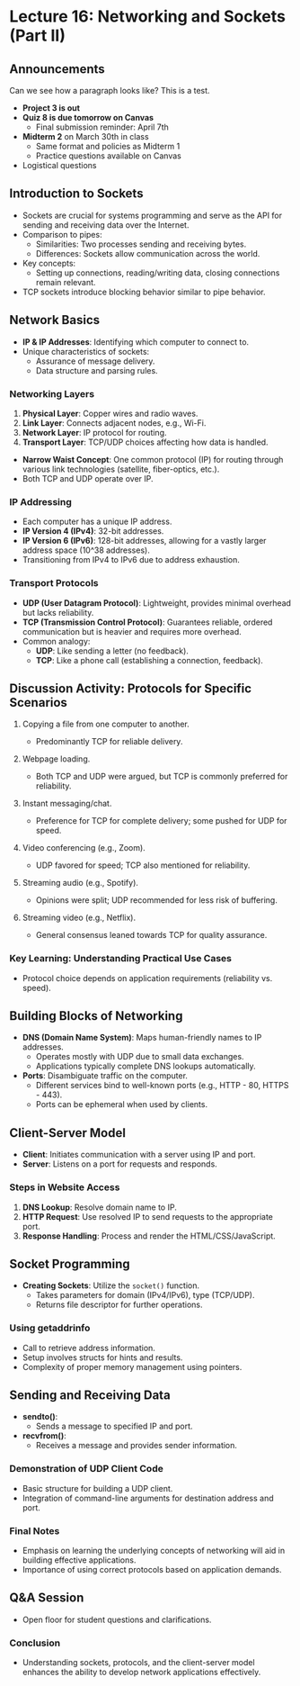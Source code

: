# Lecture 16: Networking and Sockets (Part II)

## Announcements

Can we see how a paragraph looks like? This is a test.

- **Project 3 is out**
- **Quiz 8 is due tomorrow on Canvas**
  - Final submission reminder: April 7th
- **Midterm 2** on March 30th in class
  - Same format and policies as Midterm 1
  - Practice questions available on Canvas
- Logistical questions

## Introduction to Sockets

- Sockets are crucial for systems programming and serve as the API for sending and receiving data over the Internet.
- Comparison to pipes:
  - Similarities: Two processes sending and receiving bytes.
  - Differences: Sockets allow communication across the world.
- Key concepts:
  - Setting up connections, reading/writing data, closing connections remain relevant.
- TCP sockets introduce blocking behavior similar to pipe behavior.

## Network Basics

- **IP & IP Addresses**: Identifying which computer to connect to.
- Unique characteristics of sockets:
  - Assurance of message delivery.
  - Data structure and parsing rules.

### Networking Layers

1. **Physical Layer**: Copper wires and radio waves.
2. **Link Layer**: Connects adjacent nodes, e.g., Wi-Fi.
3. **Network Layer**: IP protocol for routing.
4. **Transport Layer**: TCP/UDP choices affecting how data is handled.

- **Narrow Waist Concept**: One common protocol (IP) for routing through various link technologies (satellite, fiber-optics, etc.).
- Both TCP and UDP operate over IP.

### IP Addressing

- Each computer has a unique IP address.
- **IP Version 4 (IPv4)**: 32-bit addresses.
- **IP Version 6 (IPv6)**: 128-bit addresses, allowing for a vastly larger address space (10^38 addresses).
- Transitioning from IPv4 to IPv6 due to address exhaustion.

### Transport Protocols

- **UDP (User Datagram Protocol)**: Lightweight, provides minimal overhead but lacks reliability.
- **TCP (Transmission Control Protocol)**: Guarantees reliable, ordered communication but is heavier and requires more overhead.
- Common analogy:
  - **UDP**: Like sending a letter (no feedback).
  - **TCP**: Like a phone call (establishing a connection, feedback).

## Discussion Activity: Protocols for Specific Scenarios

1. Copying a file from one computer to another.

   - Predominantly TCP for reliable delivery.

2. Webpage loading.

   - Both TCP and UDP were argued, but TCP is commonly preferred for reliability.

3. Instant messaging/chat.

   - Preference for TCP for complete delivery; some pushed for UDP for speed.

4. Video conferencing (e.g., Zoom).

   - UDP favored for speed; TCP also mentioned for reliability.

5. Streaming audio (e.g., Spotify).

   - Opinions were split; UDP recommended for less risk of buffering.

6. Streaming video (e.g., Netflix).
   - General consensus leaned towards TCP for quality assurance.

### Key Learning: Understanding Practical Use Cases

- Protocol choice depends on application requirements (reliability vs. speed).

## Building Blocks of Networking

- **DNS (Domain Name System)**: Maps human-friendly names to IP addresses.
  - Operates mostly with UDP due to small data exchanges.
  - Applications typically complete DNS lookups automatically.
- **Ports**: Disambiguate traffic on the computer.
  - Different services bind to well-known ports (e.g., HTTP - 80, HTTPS - 443).
  - Ports can be ephemeral when used by clients.

## Client-Server Model

- **Client**: Initiates communication with a server using IP and port.
- **Server**: Listens on a port for requests and responds.

### Steps in Website Access

1. **DNS Lookup**: Resolve domain name to IP.
2. **HTTP Request**: Use resolved IP to send requests to the appropriate port.
3. **Response Handling**: Process and render the HTML/CSS/JavaScript.

## Socket Programming

- **Creating Sockets**: Utilize the `socket()` function.
  - Takes parameters for domain (IPv4/IPv6), type (TCP/UDP).
  - Returns file descriptor for further operations.

### Using getaddrinfo

- Call to retrieve address information.
- Setup involves structs for hints and results.
- Complexity of proper memory management using pointers.

## Sending and Receiving Data

- **sendto()**:
  - Sends a message to specified IP and port.
- **recvfrom()**:
  - Receives a message and provides sender information.

### Demonstration of UDP Client Code

- Basic structure for building a UDP client.
- Integration of command-line arguments for destination address and port.

### Final Notes

- Emphasis on learning the underlying concepts of networking will aid in building effective applications.
- Importance of using correct protocols based on application demands.

## Q&A Session

- Open floor for student questions and clarifications.

### Conclusion

- Understanding sockets, protocols, and the client-server model enhances the ability to develop network applications effectively.
